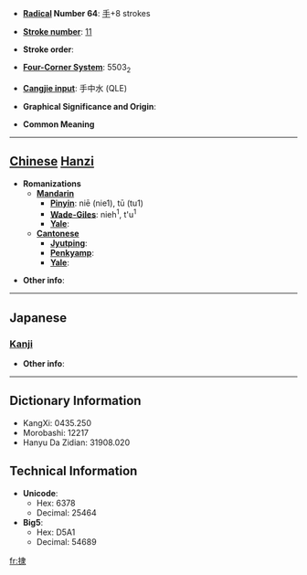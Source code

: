* '''[[Wiktionary:Chinese radical index| Radical]] Number 64''': [[Wiktionary:Chinese radical index 手|手]]+8 strokes

* '''[[Wiktionary:Chinese total strokes index|Stroke number]]''': [[Wiktionary:Chinese total strokes index 11|11]]

* '''Stroke order''': 

* '''[[Wiktionary:Chinese four corner index|Four-Corner System]]''': 5503<sub>2</sub>

* '''[[Wiktionary:Chinese Cangjie index|Cangjie input]]''': 手中水 (QLE)

* '''Graphical Significance and Origin''': 

* '''Common Meaning'''

----

== [[Chinese]] [[Hanzi]] ==

* '''Romanizations'''
** '''[[Mandarin]]'''
*** '''[[Pinyin]]''': niē (nie1), tū (tu1)
*** '''[[Wade-Giles]]''': nieh<sup>1</sup>, t'u<sup>1</sup>
*** '''[[Yale]]''': 
** '''[[Cantonese]]'''
*** '''[[Jyutping]]''':
*** '''[[Penkyamp]]''': 
*** '''[[Yale]]''': 

* '''Other info''': 

----

==Japanese==
===[[Kanji]]===
{{kanji|on readings=[[とつ]] (totsu), [[とち]] (tochi)|kun readings=[[なめらか]] (nameraka)}}

* '''Other info''':  

----

== Dictionary Information ==

* KangXi: 0435.250
* Morobashi: 12217
* Hanyu Da Zidian: 31908.020

== Technical Information ==

* '''Unicode''':
** Hex: 6378
** Decimal: 25464
* '''Big5''':
** Hex: D5A1
** Decimal: 54689

[[fr:捸]]